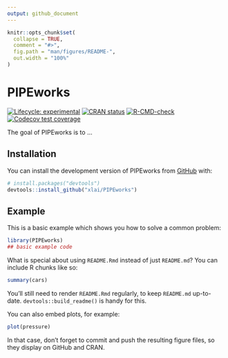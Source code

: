 ```yaml
---
output: github_document
---
```


<!-- README.md is generated from README.Rmd. Please edit that file -->

```r
knitr::opts_chunk$set(
  collapse = TRUE,
  comment = "#>",
  fig.path = "man/figures/README-",
  out.width = "100%"
)
```

# PIPEworks

<!-- badges: start -->
[![Lifecycle: experimental](https://img.shields.io/badge/lifecycle-experimental-orange.svg)](https://lifecycle.r-lib.org/articles/stages.html#experimental)
[![CRAN status](https://www.r-pkg.org/badges/version/PIPEworks)](https://CRAN.R-project.org/package=PIPEworks)
[![R-CMD-check](https://github.com/xlai/PIPEworks/actions/workflows/R-CMD-check.yaml/badge.svg)](https://github.com/xlai/PIPEworks/actions/workflows/R-CMD-check.yaml)
[![Codecov test coverage](https://codecov.io/gh/xlai/PIPEworks/branch/main/graph/badge.svg)](https://app.codecov.io/gh/xlai/PIPEworks?branch=main)
<!-- badges: end -->

The goal of PIPEworks is to ...

## Installation

You can install the development version of PIPEworks from [GitHub](https://github.com/) with:

``` r
# install.packages("devtools")
devtools::install_github("xlai/PIPEworks")
```

## Example

This is a basic example which shows you how to solve a common problem:

```r
library(PIPEworks)
## basic example code
```

What is special about using `README.Rmd` instead of just `README.md`? You can include R chunks like so:

```r
summary(cars)
```

You'll still need to render `README.Rmd` regularly, to keep `README.md` up-to-date. `devtools::build_readme()` is handy for this.

You can also embed plots, for example:

```r
plot(pressure)
```

In that case, don't forget to commit and push the resulting figure files, so they display on GitHub and CRAN.
